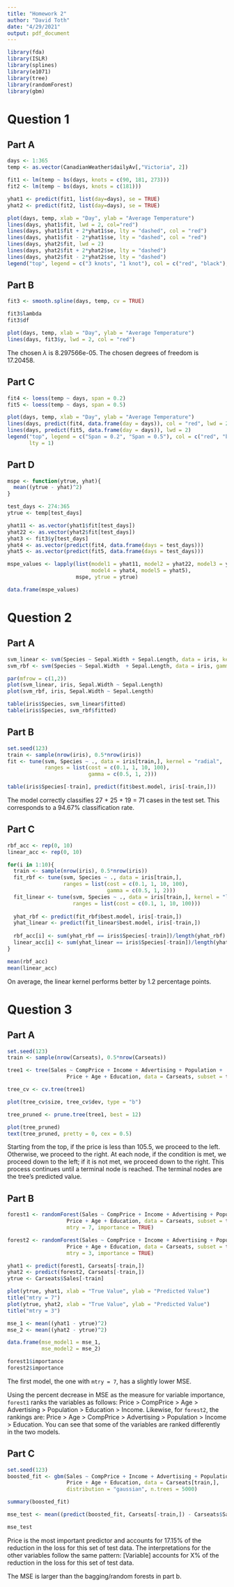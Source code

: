 ```yaml
---
title: "Homework 2"
author: "David Toth"
date: "4/29/2021"
output: pdf_document
---
```

```r
library(fda)
library(ISLR)
library(splines)
library(e1071)
library(tree)
library(randomForest)
library(gbm)
```

# Question 1

## Part A
```r
days <- 1:365
temp <- as.vector(CanadianWeather$dailyAv[,"Victoria", 2])

fit1 <- lm(temp ~ bs(days, knots = c(90, 181, 273)))
fit2 <- lm(temp ~ bs(days, knots = c(181)))

yhat1 <- predict(fit1, list(day=days), se = TRUE)
yhat2 <- predict(fit2, list(day=days), se = TRUE)

plot(days, temp, xlab = "Day", ylab = "Average Temperature")
lines(days, yhat1$fit, lwd = 2, col="red")
lines(days, yhat1$fit + 2*yhat1$se, lty = "dashed", col = "red")
lines(days, yhat1$fit - 2*yhat1$se, lty = "dashed", col = "red")
lines(days, yhat2$fit, lwd = 2)
lines(days, yhat2$fit + 2*yhat2$se, lty = "dashed")
lines(days, yhat2$fit - 2*yhat2$se, lty = "dashed")
legend("top", legend = c("3 knots", "1 knot"), col = c("red", "black"), lty = 1)
```

## Part B
```r
fit3 <- smooth.spline(days, temp, cv = TRUE)

fit3$lambda
fit3$df

plot(days, temp, xlab = "Day", ylab = "Average Temperature")
lines(days, fit3$y, lwd = 2, col = "red")
```
The chosen $\lambda$ is 8.297566e-05. The chosen degrees of freedom is 17.20458.

## Part C
```r
fit4 <- loess(temp ~ days, span = 0.2)
fit5 <- loess(temp ~ days, span = 0.5)

plot(days, temp, xlab = "Day", ylab = "Average Temperature")
lines(days, predict(fit4, data.frame(day = days)), col = "red", lwd = 2)
lines(days, predict(fit5, data.frame(day = days)), lwd = 2)
legend("top", legend = c("Span = 0.2", "Span = 0.5"), col = c("red", "black"),
       lty = 1)
```

## Part D
```r
mspe <- function(ytrue, yhat){
  mean((ytrue - yhat)^2)
}

test_days <- 274:365
ytrue <- temp[test_days]

yhat11 <- as.vector(yhat1$fit[test_days])
yhat22 <- as.vector(yhat2$fit[test_days])
yhat3 <- fit3$y[test_days]
yhat4 <- as.vector(predict(fit4, data.frame(days = test_days)))
yhat5 <- as.vector(predict(fit5, data.frame(days = test_days)))

mspe_values <- lapply(list(model1 = yhat11, model2 = yhat22, model3 = yhat3, 
                           model4 = yhat4, model5 = yhat5), 
                      mspe, ytrue = ytrue)

data.frame(mspe_values)
```

# Question 2

## Part A
```r
svm_linear <- svm(Species ~ Sepal.Width + Sepal.Length, data = iris, kernel = "linear")
svm_rbf <- svm(Species ~ Sepal.Width  + Sepal.Length, data = iris, gamma = 1)

par(mfrow = c(1,2))
plot(svm_linear, iris, Sepal.Width ~ Sepal.Length)
plot(svm_rbf, iris, Sepal.Width ~ Sepal.Length)

table(iris$Species, svm_linear$fitted)
table(iris$Species, svm_rbf$fitted)
```

## Part B
```r
set.seed(123)
train <- sample(nrow(iris), 0.5*nrow(iris))
fit <- tune(svm, Species ~ ., data = iris[train,], kernel = "radial", 
            ranges = list(cost = c(0.1, 1, 10, 100),
                          gamma = c(0.5, 1, 2)))

table(iris$Species[-train], predict(fit$best.model, iris[-train,]))
```
The model correctly classifies 27 + 25 + 19 = 71 cases in the test set. This corresponds to a 94.67% classification rate. 

## Part C
```r
rbf_acc <- rep(0, 10)
linear_acc <- rep(0, 10)

for(i in 1:10){
  train <- sample(nrow(iris), 0.5*nrow(iris))
  fit_rbf <- tune(svm, Species ~ ., data = iris[train,], 
                  ranges = list(cost = c(0.1, 1, 10, 100),
                                gamma = c(0.5, 1, 2)))
  fit_linear <- tune(svm, Species ~ ., data = iris[train,], kernel = "linear",
                     ranges = list(cost = c(0.1, 1, 10, 100)))
  
  yhat_rbf <- predict(fit_rbf$best.model, iris[-train,])
  yhat_linear <- predict(fit_linear$best.model, iris[-train,])
  
  rbf_acc[i] <- sum(yhat_rbf == iris$Species[-train])/length(yhat_rbf)
  linear_acc[i] <- sum(yhat_linear == iris$Species[-train])/length(yhat_linear)
}

mean(rbf_acc)
mean(linear_acc)
```
On average, the linear kernel performs better by 1.2 percentage points.

# Question 3

## Part A
```r
set.seed(123)
train <- sample(nrow(Carseats), 0.5*nrow(Carseats))

tree1 <- tree(Sales ~ CompPrice + Income + Advertising + Population + 
                   Price + Age + Education, data = Carseats, subset = train)

tree_cv <- cv.tree(tree1)

plot(tree_cv$size, tree_cv$dev, type = "b")

tree_pruned <- prune.tree(tree1, best = 12)

plot(tree_pruned)
text(tree_pruned, pretty = 0, cex = 0.5)
```
Starting from the top, if the price is less than 105.5, we proceed to the left. Otherwise, we proceed to the right. At each node, if the condition is met, we proceed down to the left; if it is not met, we proceed down to the right. This process continues until a terminal node is reached. The terminal nodes are the tree's predicted value. 

## Part B
```r
forest1 <- randomForest(Sales ~ CompPrice + Income + Advertising + Population + 
                   Price + Age + Education, data = Carseats, subset = train, 
                   mtry = 7, importance = TRUE)

forest2 <- randomForest(Sales ~ CompPrice + Income + Advertising + Population + 
                   Price + Age + Education, data = Carseats, subset = train, 
                   mtry = 3, importance = TRUE)

yhat1 <- predict(forest1, Carseats[-train,])
yhat2 <- predict(forest2, Carseats[-train,])
ytrue <- Carseats$Sales[-train]

plot(ytrue, yhat1, xlab = "True Value", ylab = "Predicted Value")
title("mtry = 7")
plot(ytrue, yhat2, xlab = "True Value", ylab = "Predicted Value")
title("mtry = 3")

mse_1 <- mean((yhat1 - ytrue)^2)
mse_2 <- mean((yhat2 - ytrue)^2)

data.frame(mse_model1 = mse_1,
           mse_model2 = mse_2)

forest1$importance
forest2$importance
```
The first model, the one with `mtry = 7`, has a slightly lower MSE. 

Using the percent decrease in MSE as the measure for variable importance, `forest1` ranks the variables as follows: Price > CompPrice > Age > Advertising > Population > Education > Income. Likewise, for `forest2`, the rankings are: Price > Age > CompPrice > Advertising > Population > Income > Education. You can see that some of the variables are ranked differently in the two models. 

## Part C
```r
set.seed(123)
boosted_fit <- gbm(Sales ~ CompPrice + Income + Advertising + Population + 
                   Price + Age + Education, data = Carseats[train,], 
                   distribution = "gaussian", n.trees = 5000)

summary(boosted_fit)

mse_test <- mean((predict(boosted_fit, Carseats[-train,]) - Carseats$Sales[-train])^2)

mse_test
```
Price is the most important predictor and accounts for 17.15% of the reduction in the loss for this set of test data. The interpretations for the other variables follow the same pattern: [Variable] accounts for X% of the reduction in the loss for this set of test data. 

The MSE is larger than the bagging/random forests in part b. 